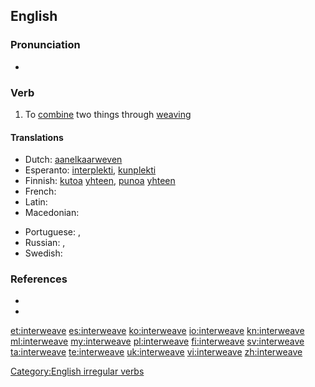 ==English==

===Pronunciation===
* {{IPA|/ˈɪntərwiːv/}}

===Verb===
{{en-verb|interweaves|interweaving|'''[[interwove]]''' or '''[[interweaved]]'''|interwoven}}

# To [[combine]] two things through [[weaving]]

====Translations====
{{trans-top|to combine two things through weaving}}
* Dutch: [[aanelkaarweven]]
* Esperanto: [[interplekti]], [[kunplekti]]
* Finnish: [[kutoa]] [[yhteen]], [[punoa]] [[yhteen]]
* French: {{t+|fr|entrelacer}}
* Latin: {{t-|la|necto|alt=nectō}}
* Macedonian: {{t-|mk|преплетува|tr=preplétuva|sc=Cyrl}}
{{trans-mid}}
* Portuguese: {{t+|pt|entrançar}}, {{t+|pt|entrelaçar}}
* Russian: {{t+|ru|переплетать|tr=perepletátʹ|sc=Cyrl}} {{impf}}, {{t+|ru|переплести|tr=pereplestí|sc=Cyrl}} {{pf.}}
* Swedish: {{t-|sv|sammanfläta}}
{{trans-bottom}}

===References===
* {{R:Century 1911}}
* {{R:Webster 1913}}

[[Category:English irregular verbs]]

[[et:interweave]]
[[es:interweave]]
[[ko:interweave]]
[[io:interweave]]
[[kn:interweave]]
[[ml:interweave]]
[[my:interweave]]
[[pl:interweave]]
[[fi:interweave]]
[[sv:interweave]]
[[ta:interweave]]
[[te:interweave]]
[[uk:interweave]]
[[vi:interweave]]
[[zh:interweave]]